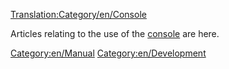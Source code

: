 [[Translation:Category/en/Console]]

Articles relating to the use of the [[Main/en/Console|console]] are here.

[[Category:en/Manual]]
[[Category:en/Development]]